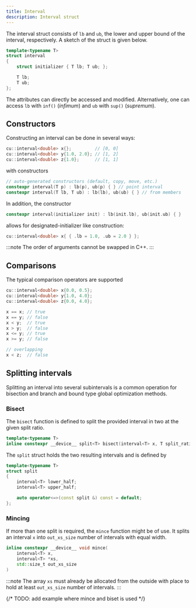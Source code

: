 ```yaml
---
title: Interval
description: Interval struct
---
```


The interval struct consists of `lb` and `ub`, the lower and upper bound of the interval, respectively.
A sketch of the struct is given below.

```cpp
template<typename T>
struct interval
{
    struct initializer { T lb; T ub; };

    T lb;
    T ub;
};

```

The attributes can directly be accessed and modified. Alternatively, one can access `lb` with `inf()` (*infimum*) and `ub` with `sup()` (*supremum*).

## Constructors 
Constructing an interval can be done in several ways:

```cpp
cu::interval<double> x{};         // [0, 0]
cu::interval<double> y{1.0, 2.0}; // [1, 2]
cu::interval<double> z{1.0};      // [1, 1]
```

with constructors

```cpp
// auto-generated constructors (default, copy, move, etc.)
constexpr interval(T p) : lb(p), ub(p) { } // point interval
constexpr interval(T lb, T ub) : lb(lb), ub(ub) { } // from members
```
In addition, the constructor
```cpp
constexpr interval(initializer init) : lb(init.lb), ub(init.ub) { }
```
allows for designated-initializer like construction:
```cpp
cu::interval<double> x{ { .lb = 1.0, .ub = 2.0 } };
```

:::note
The order of arguments cannot be swapped in C++.
:::

## Comparisons
The typical comparison operators are supported
```cpp
cu::interval<double> x{0.0, 0.5};
cu::interval<double> y{1.0, 4.0};
cu::interval<double> z{0.0, 4.0};

x == x; // true
x == y; // false
x < y;  // true
x > y;  // false
x <= y; // true
x >= y; // false

// overlapping
x < z;  // false
```

## Splitting intervals
Splitting an interval into several subintervals is a common operation for bisection and branch and bound type global optimization methods.

### Bisect
The `bisect` function is defined to split the provided interval in two at the given split ratio.

```cpp
template<typename T>
inline constexpr __device__ split<T> bisect(interval<T> x, T split_ratio)
```

The `split` struct holds the two resulting intervals and is defined by
```cpp
template<typename T>
struct split
{
    interval<T> lower_half;
    interval<T> upper_half;

    auto operator<=>(const split &) const = default;
};
```

### Mincing
If more than one split is required, the `mince` function might be of use.
It splits an interval `x` into `out_xs_size` number of intervals with equal width.

```cpp
inline constexpr __device__ void mince(
    interval<T> x,
    interval<T> *xs,
    std::size_t out_xs_size
)
```

:::note
The array `xs` must already be allocated from the outside with place to hold at least
`out_xs_size` number of intervals.
:::

{/* TODO: add example where mince and biset is used */}